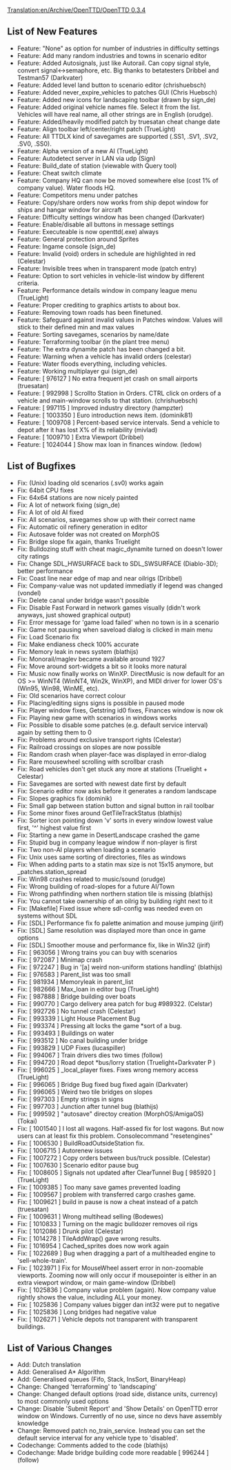 [[Translation:en/Archive/OpenTTD/OpenTTD 0.3.4]]


{{en/Archive/OpenTTD/NaviPrevNext|prev=en/Archive/OpenTTD/OpenTTD 0.3.3|next=en/Archive/OpenTTD/OpenTTD 0.3.5|date=14 September 2004}}
==List of New Features==
*Feature: "None" as option for number of industries in difficulty settings
*Feature: Add many random industries and towns in scenario editor
*Feature: Added Autosignals, just like Autorail. Can copy signal style, convert signal<->semaphore, etc. Big thanks to betatesters Dribbel and Testman57 (Darkvater)
*Feature: Added level land button to scenario editor (chrishuebsch)
*Feature: Added never_expire_vehicles to patches GUI (Chris Huebsch)
*Feature: Added new icons for landscaping toolbar (drawn by sign_de)
*Feature: Added original vehicle names file. Select it from the list. Vehicles will have real name, all other strings are in English (orudge).
*Feature: Added/heavily modified patch by truesatan cheat change date
*Feature: Align toolbar left/center/right patch (TrueLight)
*Feature: All TTDLX kind of savegames are supported (.SS1, .SV1, .SV2, .SV0, .SS0).
*Feature: Alpha version of a new AI (TrueLight)
*Feature: Autodetect server in LAN via udp (Sign)
*Feature: Build_date of station (viewable with Query tool)
*Feature: Cheat switch climate
*Feature: Company HQ can now be moved somewhere else (cost 1% of company value). Water floods HQ.
*Feature: Competitors menu under patches
*Feature: Copy/share orders now works from ship depot window for ships and hangar window for aircraft
*Feature: Difficulty settings window has been changed (Darkvater)
*Feature: Enable/disable all buttons in message settings
*Feature: Executeable is now openttd(.exe) always
*Feature: General protection around Sprites
*Feature: Ingame console (sign_de)
*Feature: Invalid (void) orders in schedule are highlighted in red (Celestar)
*Feature: Invisible trees when in transparent mode (patch entry)
*Feature: Option to sort vehicles in vehicle-list window by different criteria.
*Feature: Performance details window in company league menu (TrueLight)
*Feature: Proper crediting to graphics artists to about box.
*Feature: Removing town roads has been finetuned.
*Feature: Safeguard against invalid values in Patches window. Values will stick to their defined min and max values
*Feature: Sorting savegames, scenarios by name/date
*Feature: Terraforming toolbar (in the plant tree menu)
*Feature: The extra dynamite patch has been changed a bit.
*Feature: Warning when a vehicle has invalid orders (celestar)
*Feature: Water floods everything, including vehicles.
*Feature: Working multiplayer gui (sign_de)
*Feature: [ 976127 ] No extra frequent jet crash on small airports (truesatan)
*Feature: [ 992998 ] Scrollto Station in Orders. CTRL click on orders of a vehicle and main-window scrolls to that station. (chrishuebsch)
*Feature: [ 997115 ] Improved industry directory (hampzter)
*Feature: [ 1003350 ] Euro introduction news item. (dominik81)
*Feature: [ 1009708 ] Percent-based service intervals. Send a vehicle to depot after it has lost X% of its reliability (mivlad)
*Feature: [ 1009710 ] Extra Viewport (Dribbel)
*Feature: [ 1024044 ] Show max loan in finances window. (ledow)

==List of Bugfixes==
*Fix: (Unix) loading old scenarios (.sv0) works again
*Fix: 64bit CPU fixes
*Fix: 64x64 stations are now nicely painted
*Fix: A lot of network fixing (sign_de)
*Fix: A lot of old AI fixed
*Fix: All scenarios, savegames show up with their correct name
*Fix: Automatic oil refinery generation in editor
*Fix: Autosave folder was not created on MorphOS
*Fix: Bridge slope fix again, thanks Truelight
*Fix: Bulldozing stuff with cheat magic_dynamite turned on doesn't lower city ratings
*Fix: Change SDL_HWSURFACE back to SDL_SWSURFACE (Diablo-3D); better performance
*Fix: Coast line near edge of map and near oilrigs (Dribbel)
*Fix: Company-value was not updated immediatly if legend was changed (vondel)
*Fix: Delete canal under bridge wasn't possible
*Fix: Disable Fast Forward in network games visually (didn't work anyways, just showed graphical output)
*Fix: Error message for 'game load failed' when no town is in a scenario
*Fix: Game not pausing when saveload dialog is clicked in main menu
*Fix: Load Scenario fix
*Fix: Make endianess check 100% accurate
*Fix: Memory leak in news system (blathijs)
*Fix: Monorail/maglev became available around 1927
*Fix: Move around sort-widgets a bit so it looks more natural
*Fix: Music now finally works on WinXP. DirectMusic is now default for an OS >= WinNT4 (WinNT4, Win2k, WinXP), and MIDI driver for lower OS's (Win95, Win98, WinME, etc).
*Fix: Old scenarios have correct colour
*Fix: Placing/editing signs signs is possible in paused mode
*Fix: Player window fixes, Getstring id0 fixes, Finances window is now ok
*Fix: Playing new game with scenarios in windows works
*Fix: Possible to disable some patches (e.g. default service interval) again by setting them to 0
*Fix: Problems around exclusive transport rights (Celestar)
*Fix: Railroad crossings on slopes are now possible
*Fix: Random crash when player-face was displayed in error-dialog
*Fix: Rare mousewheel scrolling with scrollbar crash
*Fix: Road vehicles don't get stuck any more at stations (Truelight + Celestar)
*Fix: Savegames are sorted with newest date first by default
*Fix: Scenario editor now asks before it generates a random landscape
*Fix: Slopes graphics fix (dominik)
*Fix: Small gap between station button and signal button in rail toolbar
*Fix: Some minor fixes around GetTileTrackStatus (blathijs)
*Fix: Sorter icon pointing down 'v' sorts in every window lowest value first, '^' highest value first
*Fix: Starting a new game in DesertLandscape crashed the game
*Fix: Stupid bug in company league window if non-player is first
*Fix: Two non-AI players when loading a scenario
*Fix: Unix uses same sorting of directories, files as windows
*Fix: When adding parts to a statin max size is not 15x15 anymore, but _patches.station_spread
*Fix: Win98 crashes related to music/sound (orudge)
*Fix: Wrong building of road-slopes for a future AI/Town
*Fix: Wrong pathfinding when northern station tile is missing (blathijs)
*Fix: You cannot take ownership of an oilrig by building right next to it
*Fix: [Makefile] Fixed issue where sdl-config was needed even on systems without SDL
*Fix: [SDL] Performance fix fo palette animation and mouse jumping (jirif)
*Fix: [SDL] Same resolution was displayed more than once in game options
*Fix: [SDL] Smoother mouse and performance fix, like in Win32 (jirif)
*Fix: [ 963056 ] Wrong trains you can buy with scenarios
*Fix: [ 972087 ] Minimap crash
*Fix: [ 972247 ] Bug in '[a] weird non-uniform stations handling' (blathijs)
*Fix: [ 976583 ] Parent_list was too small
*Fix: [ 981934 ] Memoryleak in parent_list
*Fix: [ 982666 ] Max_loan in editor bug (TrueLight)
*Fix: [ 987888 ] Bridge building over boats
*Fix: [ 990770 ] Cargo delivery area patch for bug #989322. (Celstar)
*Fix: [ 992726 ] No tunnel crash (Celestar)
*Fix: [ 993339 ] Light House Placement Bug
*Fix: [ 993374 ] Pressing alt locks the game *sort of a bug.
*Fix: [ 993493 ] Buildings on water
*Fix: [ 993512 ] No canal building under bridge
*Fix: [ 993829 ] UDP Fixes (lucaspiller)
*Fix: [ 994067 ] Train drivers dies two times (follow)
*Fix: [ 994720 ] Road depot *bus/lorry station (Truelight+Darkvater P )
*Fix: [ 996025 ] _local_player fixes. Fixes wrong memory access (TrueLight)
*Fix: [ 996065 ] Bridge Bug fixed bug fixed again (Darkvater)
*Fix: [ 996065 ] Weird two tile bridges on slopes
*Fix: [ 997303 ] Empty strings in signs
*Fix: [ 997703 ] Junction after tunnel bug (blathijs)
*Fix: [ 999592 ] "autosave" directoy creation (MorphOS/AmigaOS) (Tokai)
*Fix: [ 1001540 ] I lost all wagons. Half-assed fix for lost wagons. But now users can at least fix this problem. Consolecommand "resetengines"
*Fix: [ 1006530 ] BuildRoadOutsideStation fix.
*Fix: [ 1006715 ] Autorenew issues
*Fix: [ 1007272 ] Copy orders between bus/truck possible. (Celestar)
*Fix: [ 1007630 ] Scenario editor pause bug
*Fix: [ 1008605 ] Signals not updated after ClearTunnel Bug [ 985920 ] (TrueLight)
*Fix: [ 1009385 ] Too many save games prevented loading
*Fix: [ 1009567 ] problem with transferred cargo crashes game.
*Fix: [ 1009621 ] build in pause is now a cheat instead of a patch (truesatan)
*Fix: [ 1009631 ] Wrong multihead selling (Bodewes)
*Fix: [ 1010833 ] Turning on the magic bulldozer removes oil rigs
*Fix: [ 1012086 ] Drunk pilot (Celestar)
*Fix: [ 1014278 ] TileAddWrap() gave wrong results.
*Fix: [ 1016954 ] Cached_sprites does now work again
*Fix: [ 1022689 ] Bug when dragging a part of a multiheaded engine to 'sell-whole-train'.
*Fix: [ 1023971 ] Fix for MouseWheel assert error in non-zoomable viewports. Zooming now will only occur if mousepointer is either in an extra viewport window, or main game-window (Dribbel)
*Fix: [ 1025836 ] Company value problem (again). Now company value rightly shows the value, including ALL your money.
*Fix: [ 1025836 ] Company values bigger dan int32 were put to negative
*Fix: [ 1025836 ] Long bridges had negative value
*Fix: [ 1026271 ] Vehicle depots not transparent with transparent buildings.

==List of Various Changes==
*Add: Dutch translation
*Add: Generalised A* Algorithm
*Add: Generalised queues (Fifo, Stack, InsSort, BinaryHeap)
*Change: Changed 'terraforming' to 'landscaping'
*Change: Changed default options (road side, distance units, currency) to most commonly used options
*Change: Disable 'Submit Report' and 'Show Details' on OpenTTD error window on Windows. Currently of no use, since no devs have assembly knowledge
*Change: Removed patch no_train_service. Instead you can set the default service interval for any vehicle type to 'disabled'.
*Codechange: Comments added to the code (blathijs)
*Codechange: Made bridge building code more readable [ 996244 ] (follow)